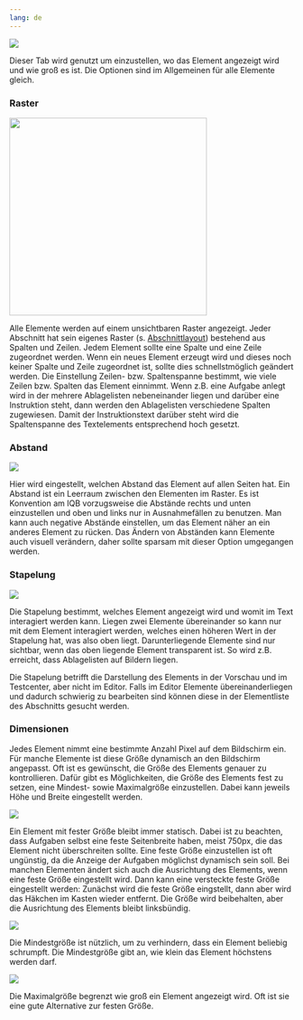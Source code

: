```yaml
---
lang: de
---
```


![](Grafiken/position_symbol.png)

Dieser Tab wird genutzt um einzustellen, wo das Element angezeigt wird und wie groß es ist. Die Optionen sind im Allgemeinen für alle Elemente gleich.

### Raster

![](Grafiken/position_raster.png){width=350}

Alle Elemente werden auf einem unsichtbaren Raster angezeigt. Jeder Abschnitt hat sein eigenes Raster (s. [Abschnittlayout](/tasks/design/extended/Abschnittseinstellungen/Abschnittseinstellungen.qmd)) bestehend aus Spalten und Zeilen. Jedem Element sollte eine Spalte und eine Zeile zugeordnet werden. Wenn ein neues Element erzeugt wird und dieses noch keiner Spalte und Zeile zugeordnet ist, sollte dies schnellstmöglich geändert werden.
Die Einstellung Zeilen- bzw. Spaltenspanne bestimmt, wie viele Zeilen bzw. Spalten das Element einnimmt. Wenn z.B. eine Aufgabe anlegt wird in der mehrere Ablagelisten nebeneinander liegen und darüber eine Instruktion steht, dann werden den Ablagelisten verschiedene Spalten zugewiesen. Damit der Instruktionstext darüber steht wird die Spaltenspanne des Textelements entsprechend hoch gesetzt.


### Abstand

![](Grafiken/position_abstand.png)

Hier wird eingestellt, welchen Abstand das Element auf allen Seiten hat. Ein Abstand ist ein Leerraum zwischen den Elementen im Raster. Es ist Konvention am IQB vorzugsweise die Abstände rechts und unten einzustellen und oben und links nur in Ausnahmefällen zu benutzen. Man kann auch negative Abstände einstellen, um das Element näher an ein anderes Element zu rücken. Das Ändern von Abständen kann Elemente auch visuell verändern, daher sollte sparsam mit dieser Option umgegangen werden.



### Stapelung

![](Grafiken/position_stapelung.png)

Die Stapelung bestimmt, welches Element angezeigt wird und womit im Text interagiert werden kann. Liegen zwei Elemente übereinander so kann nur mit dem Element interagiert werden, welches einen höheren Wert in der Stapelung hat, was also oben liegt. Darunterliegende Elemente sind nur sichtbar, wenn das oben liegende Element transparent ist. So wird z.B. erreicht, dass Ablagelisten auf Bildern liegen.

::: {.callout-note}
Die Stapelung betrifft die Darstellung des Elements in der Vorschau und im Testcenter, aber nicht im Editor. Falls im Editor Elemente übereinanderliegen und dadurch schwierig zu bearbeiten sind können diese in der Elementliste des Abschnitts gesucht werden.
:::


### Dimensionen

Jedes Element nimmt eine bestimmte Anzahl Pixel auf dem Bildschirm ein. Für manche Elemente ist diese Größe dynamisch an den Bildschirm angepasst. Oft ist es gewünscht, die Größe des Elements genauer zu kontrollieren. Dafür gibt es Möglichkeiten, die Größe des Elements fest zu setzen, eine Mindest- sowie Maximalgröße einzustellen. Dabei kann jeweils Höhe und Breite eingestellt werden.

![](Grafiken/position_dimension_fest.png)

Ein Element mit fester Größe bleibt immer statisch. Dabei ist zu beachten, dass Aufgaben selbst eine feste Seitenbreite haben, meist 750px, die das Element nicht überschreiten sollte. Eine feste Größe einzustellen ist oft ungünstig, da die Anzeige der Aufgaben möglichst dynamisch sein soll. Bei manchen Elementen ändert sich auch die Ausrichtung des Elements, wenn eine feste Größe eingestellt wird. Dann kann eine versteckte feste Größe eingestellt werden: Zunächst wird die feste Größe eingstellt, dann aber wird das Häkchen im Kasten wieder entfernt. Die Größe wird beibehalten, aber die Ausrichtung des Elements bleibt linksbündig.

![](Grafiken/position_dimension_mindest.png)

Die Mindestgröße ist nützlich, um zu verhindern, dass ein Element beliebig schrumpft. Die Mindestgröße gibt an, wie klein das Element höchstens werden darf.

![](Grafiken/position_dimension_maximal.png)

Die Maximalgröße begrenzt wie groß ein Element angezeigt wird. Oft ist sie eine gute Alternative zur festen Größe. 
